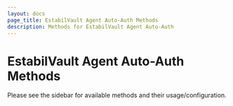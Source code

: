 ```yaml
---
layout: docs
page_title: EstabilVault Agent Auto-Auth Methods
description: Methods for EstabilVault Agent Auto-Auth
---
```


# EstabilVault Agent Auto-Auth Methods

Please see the sidebar for available methods and their usage/configuration.

